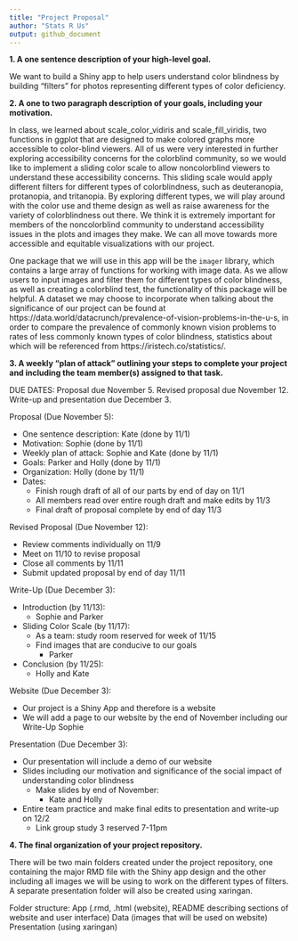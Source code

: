 ```yaml
---
title: "Project Proposal"
author: "Stats R Us"
output: github_document
---
```


**1. A one sentence description of your high-level goal.**

We want to build a Shiny app to help users understand color blindness by building “filters” for photos representing different types of color deficiency. 

**2. A one to two paragraph description of your goals, including your motivation.**

In class, we learned about scale_color_vidiris and scale_fill_viridis, two functions in ggplot that are designed to make colored graphs more accessible to color-blind viewers. All of us were very interested in further exploring accessibility concerns for the colorblind community, so we would like to implement a sliding color scale to allow noncolorblind viewers to understand these accessibility concerns. This sliding scale would apply different filters for different types of colorblindness, such as deuteranopia, protanopia, and tritanopia. By exploring different types, we will play around with the color use and theme design as well as raise awareness for the variety of colorblindness out there. We think it is extremely important for members of the noncolorblind community to understand accessibility issues in the plots and images they make. We can all move towards more accessible and equitable visualizations with our project.

One package that we will use in this app will be the `imager` library, which contains a large array of functions for working with image data. As we allow users to input images and filter them for different types of color blindness, as well as creating a colorblind test, the functionality of this package will be helpful. A dataset we may choose to incorporate when talking about the significance of our project can be found at https://data.world/datacrunch/prevalence-of-vision-problems-in-the-u-s, in order to compare the prevalence of commonly known vision problems to rates of less commonly known types of color blindness, statistics about which will be referenced from https://iristech.co/statistics/. 

**3. A weekly “plan of attack” outlining your steps to complete your project and including the team member(s) assigned to that task.**

DUE DATES:
Proposal due November 5.
Revised proposal due November 12.
Write-up and presentation due December 3.


Proposal (Due November 5):

- One sentence description: Kate (done by 11/1)
- Motivation: Sophie (done by 11/1)
- Weekly plan of attack: Sophie and Kate (done by 11/1)
- Goals: Parker and Holly (done by 11/1)
- Organization: Holly (done by 11/1)
- Dates: 
  - Finish rough draft of all of our parts by end of day on 11/1
  - All members read over entire rough draft and make edits by 11/3
  - Final draft of proposal complete by end of day 11/3


Revised Proposal (Due November 12):

- Review comments individually on 11/9
- Meet on 11/10 to revise proposal
- Close all comments by 11/11
- Submit updated proposal by end of day 11/11


Write-Up (Due December 3):

- Introduction (by 11/13):
  - Sophie and Parker
- Sliding Color Scale (by 11/17):
  - As a team: study room reserved for week of 11/15
  - Find images that are conducive to our goals
    - Parker
- Conclusion (by 11/25):
  - Holly and Kate


Website (Due December 3): 

- Our project is a Shiny App and therefore is a website
- We will add a page to our website by the end of November including our Write-Up
Sophie


Presentation (Due December 3):

- Our presentation will include a demo of our website 
- Slides including our motivation and significance of the social impact of understanding color blindness
  - Make slides by end of November: 
    - Kate and Holly
- Entire team practice and make final edits to presentation and write-up on 12/2 
  - Link group study 3 reserved 7-11pm


**4. The final organization of your project repository.** 

There will be two main folders created under the project repository, one containing the major RMD file with the Shiny app design and the other including all images we will be using to work on the different types of filters. A separate presentation folder will also be created using xaringan. 

Folder structure: 
App (.rmd, .html (website), README describing sections of website and user interface)
Data (images that will be used on website)
Presentation (using xaringan) 



